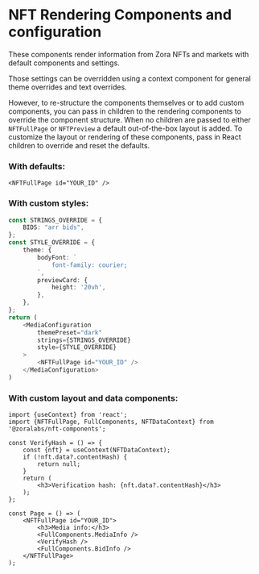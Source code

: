 

<Meta title="Renderer/About" />

# NFT Rendering Components and configuration

These components render information from Zora NFTs and markets with default components and settings.

Those settings can be overridden using a context component for general theme overrides and text overrides.

However, to re-structure the components themselves or to add custom components, you can pass in children to the 
rendering components to override the component structure. When no children are passed to either `NFTFullPage` or `NFTPreview`
a default out-of-the-box layout is added. To customize the layout or rendering of these components,
pass in React children to override and reset the defaults.


### With defaults:
```tsx
<NFTFullPage id="YOUR_ID" />
```

### With custom styles:
```ts
const STRINGS_OVERRIDE = {
    BIDS: "arr bids",
};
const STYLE_OVERRIDE = {
    theme: {
        bodyFont: `
            font-family: courier;
        `,
        previewCard: {
            height: '20vh',
        },
    },
};
return (
    <MediaConfiguration
        themePreset="dark"
        strings={STRINGS_OVERRIDE}
        style={STYLE_OVERRIDE}
    >
        <NFTFullPage id="YOUR_ID" />
    </MediaConfiguration>
)
```

### With custom layout and data components:
```tsx
import {useContext} from 'react';
import {NFTFullPage, FullComponents, NFTDataContext} from '@zoralabs/nft-components';

const VerifyHash = () => {
    const {nft} = useContext(NFTDataContext);
    if (!nft.data?.contentHash) {
        return null;
    }
    return (
        <h3>Verification hash: {nft.data?.contentHash}</h3>
    );
};

const Page = () => (
    <NFTFullPage id="YOUR_ID">
        <h3>Media info:</h3>
        <FullComponents.MediaInfo />
        <VerifyHash />
        <FullComponents.BidInfo />
    </NFTFullPage>
);
```